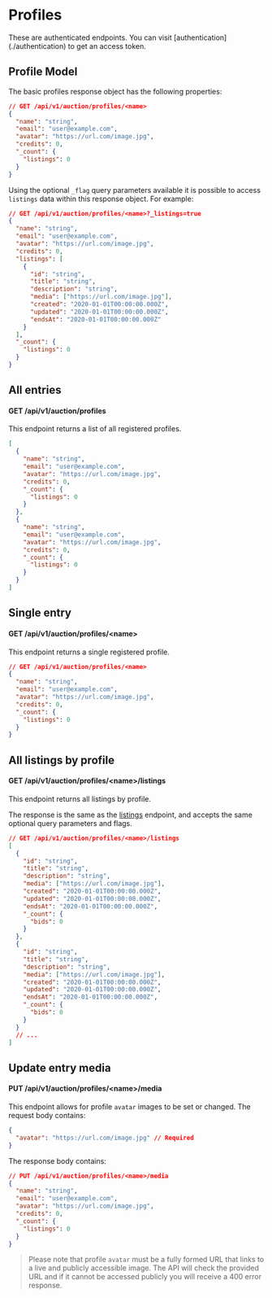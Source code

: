 
# Profiles

<Callout type="warning" emoji="⚠️">
  These are authenticated endpoints. You can visit
  [authentication](./authentication) to get an access token.
</Callout>

## Profile Model

The basic profiles response object has the following properties:

```json
// GET /api/v1/auction/profiles/<name>
{
  "name": "string",
  "email": "user@example.com",
  "avatar": "https://url.com/image.jpg",
  "credits": 0,
  "_count": {
    "listings": 0
  }
}
```

Using the optional `_flag` query parameters available it is possible to access `listings` data within this response object. For example:

```json
// GET /api/v1/auction/profiles/<name>?_listings=true
{
  "name": "string",
  "email": "user@example.com",
  "avatar": "https://url.com/image.jpg",
  "credits": 0,
  "listings": [
    {
      "id": "string",
      "title": "string",
      "description": "string",
      "media": ["https://url.com/image.jpg"],
      "created": "2020-01-01T00:00:00.000Z",
      "updated": "2020-01-01T00:00:00.000Z",
      "endsAt": "2020-01-01T00:00:00.000Z"
    }
  ],
  "_count": {
    "listings": 0
  }
}
```

## All entries

#### GET /api/v1/auction/profiles

This endpoint returns a list of all registered profiles.

```json
[
  {
    "name": "string",
    "email": "user@example.com",
    "avatar": "https://url.com/image.jpg",
    "credits": 0,
    "_count": {
      "listings": 0
    }
  },
  {
    "name": "string",
    "email": "user@example.com",
    "avatar": "https://url.com/image.jpg",
    "credits": 0,
    "_count": {
      "listings": 0
    }
  }
]
```

## Single entry

#### GET /api/v1/auction/profiles/\<name>

This endpoint returns a single registered profile.

```json
// GET /api/v1/auction/profiles/<name>
{
  "name": "string",
  "email": "user@example.com",
  "avatar": "https://url.com/image.jpg",
  "credits": 0,
  "_count": {
    "listings": 0
  }
}
```

## All listings by profile

#### GET /api/v1/auction/profiles/\<name>/listings

This endpoint returns all listings by profile.

The response is the same as the [listings](./listings#all-entries) endpoint, and accepts the same optional query parameters and flags.

```json
// GET /api/v1/auction/profiles/<name>/listings
[
  {
    "id": "string",
    "title": "string",
    "description": "string",
    "media": ["https://url.com/image.jpg"],
    "created": "2020-01-01T00:00:00.000Z",
    "updated": "2020-01-01T00:00:00.000Z",
    "endsAt": "2020-01-01T00:00:00.000Z",
    "_count": {
      "bids": 0
    }
  },
  {
    "id": "string",
    "title": "string",
    "description": "string",
    "media": ["https://url.com/image.jpg"],
    "created": "2020-01-01T00:00:00.000Z",
    "updated": "2020-01-01T00:00:00.000Z",
    "endsAt": "2020-01-01T00:00:00.000Z",
    "_count": {
      "bids": 0
    }
  }
  // ...
]
```

## Update entry media

#### PUT /api/v1/auction/profiles/\<name>/media

This endpoint allows for profile `avatar` images to be set or changed. The request body contains:

```json
{
  "avatar": "https://url.com/image.jpg" // Required
}
```

The response body contains:

```json
// PUT /api/v1/auction/profiles/<name>/media
{
  "name": "string",
  "email": "user@example.com",
  "avatar": "https://url.com/image.jpg",
  "credits": 0,
  "_count": {
    "listings": 0
  }
}
```

> Please note that profile `avatar` must be a fully formed URL that links to a live and publicly accessible image. The API will check the provided URL and if it cannot be accessed publicly you will receive a 400 error response.
